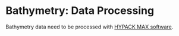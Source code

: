 # Bathymetry: Data Processing

Bathymetry data need to be processed with [HYPACK MAX software](bathymetry_gettingstarted.qmd).


